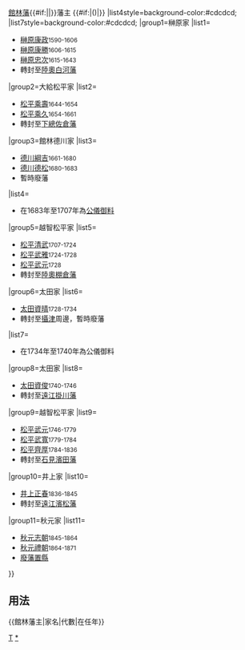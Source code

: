 {{Navbox
|bodyclass=hlist

|name=館林藩主
|title={{#if:{{{1|}}}|{{{1|}}}|}}[[館林藩]]{{#if:{{{2|}}}|{{{2|}}}|}}藩主 {{#if:{{{3|}}}|({{{3|}}})|}}
|list4style=background-color:#cdcdcd;
|list7style=background-color:#cdcdcd;
|group1=榊原家
|list1=
*[[榊原康政]]<small>1590-1606</small>
*[[榊原康勝]]<small>1606-1615</small>
*[[榊原忠次]]<small>1615-1643</small>
*轉封至[[陸奧國|陸奧]][[白河藩]]
|group2=大給松平家
|list2=
*[[松平乘壽]]<small>1644-1654</small>
*[[松平乘久]]<small>1654-1661</small>
*轉封至[[下總國|下總]][[佐倉藩]]
|group3=館林德川家
|list3=
*[[德川綱吉]]<small>1661-1680</small>
*[[德川德松]]<small>1680-1683</small>
*暫時廢藩
|list4=
*在1683年至1707年為[[公儀御料]]
|group5=越智松平家
|list5=
*[[松平清武]]<small>1707-1724</small>
*[[松平武雅]]<small>1724-1728</small>
*[[松平武元]]<small>1728</small>
*轉封至[[陸奧國|陸奧]][[棚倉藩]]
|group6=太田家
|list6=
*[[太田資晴]]<small>1728-1734</small>
*轉封至[[攝津國|攝津]]周邊，暫時廢藩
|list7=
*在1734年至1740年為公儀御料
|group8=太田家
|list8=
*[[太田資俊]]<small>1740-1746</small>
*轉封至[[遠江國|遠江]][[掛川藩]]
|group9=越智松平家
|list9=
*[[松平武元]]<small>1746-1779</small>
*[[松平武寬]]<small>1779-1784</small>
*[[松平齊厚]]<small>1784-1836</small>
*轉封至[[石見國|石見]][[濱田藩]]
|group10=井上家
|list10=
*[[井上正春]]<small>1836-1845</small>
*轉封至[[遠江國|遠江]][[濱松藩]]
|group11=秋元家
|list11=
*[[秋元志朝]]<small>1845-1864</small>
*[[秋元禮朝]]<small>1864-1871</small>
*[[廢藩置縣]]
}}<noinclude>
==用法==
<nowiki>{{館林藩主|家名|代數|在任年}}</nowiki>
[[Category:歷代藩主模板|T]]
[[Category:館林藩主|*]]
</noinclude>